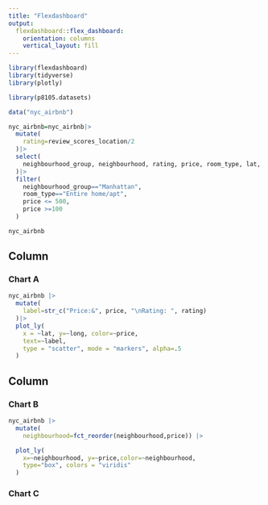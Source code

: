```yaml
---
title: "Flexdashboard"
output: 
  flexdashboard::flex_dashboard:
    orientation: columns
    vertical_layout: fill
---
```


```r
library(flexdashboard)
library(tidyverse)
library(plotly)

library(p8105.datasets)
```

```r
data("nyc_airbnb")

nyc_airbnb=nyc_airbnb|>
  mutate(
    rating=review_scores_location/2
  )|>
  select(
    neighbourhood_group, neighbourhood, rating, price, room_type, lat, long
  )|>
  filter(
    neighbourhood_group=="Manhattan",
    room_type=="Entire home/apt",
    price <= 500,
    price >=100
  )

nyc_airbnb
```

Column {data-width=650}
-----------------------------------------------------------------------

### Chart A

```r
nyc_airbnb |>
  mutate(
    label=str_c("Price:&", price, "\nRating: ", rating)
  )|>
  plot_ly(
    x = ~lat, y=~long, color=~price, 
    text=~label,
    type = "scatter", mode = "markers", alpha=.5
  )
```

Column {data-width=350}
-----------------------------------------------------------------------

### Chart B

```r
nyc_airbnb |>
  mutate(
    neighbourhood=fct_reorder(neighbourhood,price)) |>

  plot_ly(
    x=~neighbourhood, y=~price,color=~neighbourhood,
    type="box", colors = "viridis"
  )
```

### Chart C

```r

```

